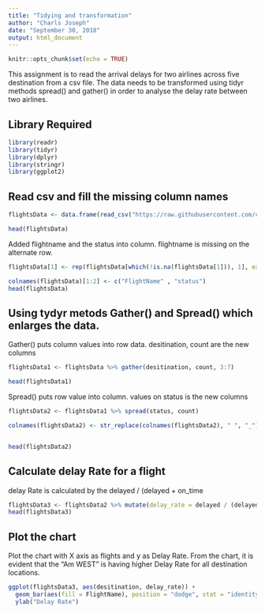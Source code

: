 ```yaml
---
title: "Tidying and transformation"
author: "Charls Joseph"
date: "September 30, 2018"
output: html_document
---
```



```r
knitr::opts_chunk$set(echo = TRUE)

```

This assignment is to read the arrival delays for two airlines across five destination from a csv file. 
The data needs to be transformed using tidyr methods spread() and gather() in order to analyse the delay rate between two airlines. 

## Library Required

```r

library(readr)
library(tidyr)
library(dplyr)
library(stringr)
library(ggplot2)

```

## Read csv and fill the missing column names

```r
flightsData <- data.frame(read_csv("https://raw.githubusercontent.com/charlsjoseph/CUNY-Data607/master/week5/FlightData.csv"))

head(flightsData)

```

Added flightname and the status into column. 
flightname is missing on the alternate row. 

```r

flightsData[1] <- rep(flightsData[which(!is.na(flightsData[1])), 1], each = 2)

colnames(flightsData)[1:2] <- c("FlightName" , "status")
head(flightsData)

```

## Using tydyr metods Gather() and Spread() which enlarges the data. 

Gather() puts column values into row data.  desitination, count are the new columns 

```r
flightsData1 <- flightsData %>% gather(desitination, count, 3:7)

head(flightsData1)

```

Spread() puts row value into column. values on status is the new columns

```r
flightsData2 <- flightsData1 %>% spread(status, count)

colnames(flightsData2) <- str_replace(colnames(flightsData2), " ", "_")


head(flightsData2)

```

## Calculate delay Rate for a flight 

delay Rate is calculated by the  delayed / (delayed + on_time
```r
flightsData3 <- flightsData2 %>% mutate(delay_rate = delayed / (delayed + on_time))
head(flightsData3)

```

## Plot the chart 
Plot the chart with X axis as flights and y as Delay Rate. From the chart, it is evident that the "Am WEST" is having higher Delay Rate for all destination locations. 

```r


ggplot(flightsData3, aes(desitination, delay_rate)) + 
  geom_bar(aes(fill = FlightName), position = "dodge", stat = "identity") + 
  ylab("Delay Rate")

```
